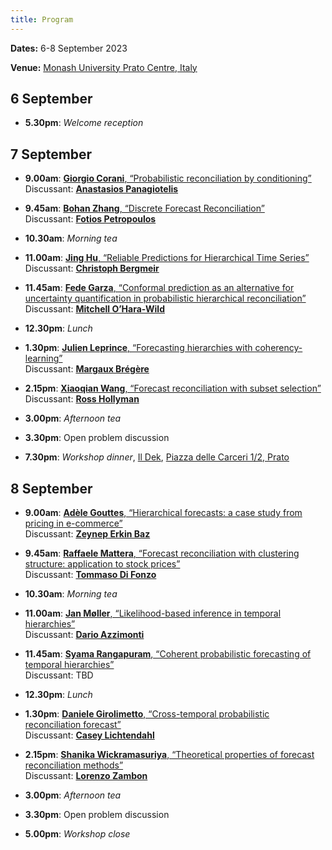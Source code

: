 ```yaml
---
title: Program
---
```


**Dates:** 6-8 September 2023

**Venue:** [Monash University Prato Centre, Italy](https://www.monash.edu/prato)

## 6 September

* **5.30pm**: *Welcome reception*

## 7 September

* **9.00am**: [**Giorgio Corani**, “Probabilistic reconciliation by conditioning”](corani.md)<br>
  Discussant: [**Anastasios Panagiotelis**](https://anastasiospanagiotelis.netlify.app)

* **9.45am**: [**Bohan Zhang**, “Discrete Forecast Reconciliation”](bohanzhang.md)<br>
  Discussant: [**Fotios Petropoulos**](https://researchportal.bath.ac.uk/en/persons/fotios-petropoulos)

* **10.30am**: *Morning tea*

* **11.00am**: [**Jing Hu**, "Reliable Predictions for Hierarchical Time Series"](jinghu.md)<br>
  Discussant: [**Christoph Bergmeir**](https://cbergmeir.com)

* **11.45am**: [**Fede Garza**, "Conformal prediction as an alternative for uncertainty quantification in probabilistic hierarchical reconciliation"](garza.md)<br>
  Discussant: [**Mitchell O'Hara-Wild**](https://mitchelloharawild.com)

* **12.30pm**: *Lunch*

* **1.30pm**: [**Julien Leprince**, "Forecasting hierarchies with coherency-learning"](leprince.md)<br>
  Discussant: [**Margaux Brégère**](https://margauxbregere.github.io)

* **2.15pm**: [**Xiaoqian Wang**, "Forecast reconciliation with subset selection"](xiaoqian.md)<br>
  Discussant: [**Ross Hollyman**]()


* **3.00pm**: *Afternoon tea*
* **3.30pm**: Open problem discussion
* **7.30pm**: *Workshop dinner*, [Il Dek](https://dekitalianbistrot.com/en/dek-prato-2/), [Piazza delle Carceri 1/2, Prato](https://goo.gl/maps/ZLT48fjjcB77qs3VA)

## 8 September

* **9.00am**: [**Adèle Gouttes**, "Hierarchical forecasts: a case study from pricing in e-commerce"](gouttes.md)<br>
  Discussant: [**Zeynep Erkin Baz**](https://www.linkedin.com/in/zeynep-erkin-baz-51198a21)

* **9.45am**: [**Raffaele Mattera**, "Forecast reconciliation with clustering structure: application to stock prices"](mattera.md)<br>
  Discussant: [**Tommaso Di Fonzo**](https://homes.stat.unipd.it/tommasodifonzo/en/home-2/)

* **10.30am**: *Morning tea*

* **11.00am**: [**Jan Møller**, “Likelihood-based inference in temporal hierarchies”](moeller.md)<br>
  Discussant: [**Dario Azzimonti**](https://sites.google.com/view/darioazzimonti/home)

* **11.45am**: [**Syama Rangapuram**, “Coherent probabilistic forecasting of temporal hierarchies”](rangapuram.md)<br>
  Discussant: TBD

* **12.30pm**: *Lunch*

* **1.30pm**: [**Daniele Girolimetto**, “Cross-temporal probabilistic reconciliation forecast”](girolimetto.md)<br>
  Discussant: [**Casey Lichtendahl**](https://www.linkedin.com/in/casey-lichtendahl-7a2688102)

* **2.15pm**: [**Shanika Wickramasuriya**, “Theoretical properties of forecast reconciliation methods”](shanika.md)<br>
  Discussant: [**Lorenzo Zambon**](https://scholar.google.com/citations?user=vfdwxl8AAAAJ&hl=it)

* **3.00pm**: *Afternoon tea*
* **3.30pm**: Open problem discussion
* **5.00pm**: *Workshop close*
